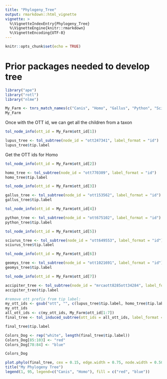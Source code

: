```yaml
---
title: "Phylogeny_Tree"
output: rmarkdown::html_vignette
vignette: >
  %\VignetteIndexEntry{Phylogeny_Tree}
  %\VignetteEngine{knitr::rmarkdown}
  %\VignetteEncoding{UTF-8}
---
```


```r
knitr::opts_chunk$set(echo = TRUE)
```

# Prior packages needed to develop tree
```r
library("ape")
library("rotl") 
library("nlme")
```

```r
My_Farm <- tnrs_match_names(c("Canis", "Homo", "Gallus", "Python", "Sciurus", "Geomys", "Accipiter"))
My_Farm
```

Once with the OTT id, we can get all the children from a taxon


```r
tol_node_info(ott_id = My_Farm$ott_id[1])
```

```r
lupus_tree <- tol_subtree(node_id = "ott247341", label_format = "id") 
lupus_tree$tip.label
```

Get the OTT ids for Homo

```r
tol_node_info(ott_id = My_Farm$ott_id[2])
```
```r
homo_tree <- tol_subtree(node_id = "ott770309", label_format = "id")
homo_tree$tip.label
```

```r
tol_node_info(ott_id = My_Farm$ott_id[3])
```

```r
gallus_tree <- tol_subtree(node_id = "ott153562", label_format = "id")
gallus_tree$tip.label
```

```r
tol_node_info(ott_id = My_Farm$ott_id[4])
```

```r
python_tree <- tol_subtree(node_id = "ott675102", label_format = "id")
python_tree$tip.label
```

```r
tol_node_info(ott_id = My_Farm$ott_id[5])
```

```r
sciurus_tree <- tol_subtree(node_id = "ott649553", label_format = "id")
sciurus_tree$tip.label
```

```r
tol_node_info(ott_id = My_Farm$ott_id[6])
```

```r
geomys_tree <- tol_subtree(node_id = "ott1021691", label_format = "id")
geomys_tree$tip.label
```

```r
tol_node_info(ott_id = My_Farm$ott_id[7])
```

```r
accipiter_tree <- tol_subtree(node_id = "mrcaott8285ott34284", label_format = "id")
accipiter_tree$tip.label
```

```r
#remove ott prefix from tip label:
my_ott_ids <- gsub("ott", "", c(lupus_tree$tip.label, homo_tree$tip.label, gallus_tree$tip.label , python_tree$tip.label, sciurus_tree$tip.label, geomys_tree$tip.label, accipiter_tree$tip.label))
my_ott_ids
all_ott_ids <- c(my_ott_ids, My_Farm$ott_id[1:7])
final_tree <- tol_induced_subtree(ott_ids = all_ott_ids, label_format = "name")
```

```r
final_tree$tip.label
```

```r
Colors_Dog <- rep("white", length(final_tree$tip.label))
Colors_Dog[85:103] <- "red"
Colors_Dog[78:84] <- "blue"
```

```r
Colors_Dog
```

```r
plot.phylo(final_tree, cex = 0.15, edge.width = 0.75, node.width = 0.50, edge.lty = "dashed", show.tip.label = TRUE, tip.color = Colors_Dog, edge.color = "white")
title("My Phylogeny Tree") 
legend(1, 95, legend=c("Canis", "Homo"), fill = c("red", "blue"))
```
